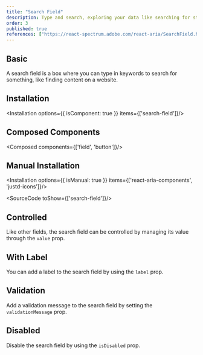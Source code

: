 ```yaml
---
title: "Search Field"
description: Type and search, exploring your data like searching for stars with a telescope, quick and responsive.
order: 3
published: true
references: ["https://react-spectrum.adobe.com/react-aria/SearchField.html#props"]
---
```


## Basic

A search field is a box where you can type in keywords to search for something, like finding content on a website.
<How toUse="forms/search-field-demo" />

## Installation
<Installation options={{ isComponent: true }} items={['search-field']}/>

## Composed Components
<Composed components={['field', 'button']}/>

## Manual Installation
<Installation options={{ isManual: true }} items={['react-aria-components', 'justd-icons']}/>

<SourceCode toShow={['search-field']}/>

## Controlled
Like other fields, the search field can be controlled by managing its value through the `value` prop.
<How toUse="forms/search-field-controlled-demo" />

## With Label
You can add a label to the search field by using the `label` prop.
<How toUse="forms/search-field-with-label-demo" />

## Validation
Add a validation message to the search field by setting the `validationMessage` prop.
<How toUse="forms/search-field-validation-demo" />

## Disabled
Disable the search field by using the `isDisabled` prop.
<How toUse="forms/search-field-disabled-demo" />

